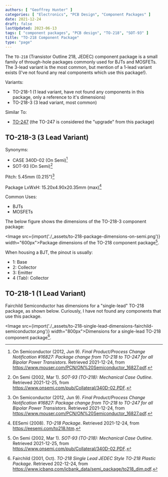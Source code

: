```yaml
---
authors: [ "Geoffrey Hunter" ]
categories: [ "Electronics", "PCB Design", "Component Packages" ]
date: 2021-12-24
draft: false
lastUpdated: 2023-06-13
tags: [ "component packages", "PCB design", "TO-218", "SOT-93" ]
title: "TO-218 Component Package"
type: "page"
---
```



The `TO-218` (Transistor Outline 218, JEDEC) component package is a small family of through-hole packages commonly used for BJTs and MOSFETs. The 3-lead variant is the most common, but mention of a 1-lead variant exists (I've not found any real components which use this package!).

Variants:

* TO-218-1 (1 lead variant, have not found any components in this package, only a reference to it's dimensions)
* TO-218-3 (3 lead variant, most common)

Similar To:

* [TO-247](../to-247-component-package) (the TO-247 is considered the "upgrade" from this package)

## TO-218-3 (3 Lead Variant)

Synonyms:

* CASE 340D-02 (On Semi)[^bib-on-semi-package-change]
* SOT-93 (On Semi)[^bib-on-semi-sot-93]

Pitch: 5.45mm (0.215")[^bib-on-semi-package-change]

Package LxWxH: 15.20x4.90x20.35mm (max)[^bib-eesemi-to-218-package]

Common Uses:

* BJTs
* MOSFETs

The below figure shows the dimensions of the TO-218-3 component package:

<Image src={import('./_assets/to-218-package-dimensions-on-semi.png')} width="600px">Package dimensions of the TO-218 component package[^bib-on-semi-sot-93].</Image>

When housing a BJT, the pinout is usually:

* 1: Base
* 2: Collector
* 3: Emitter
* 4 (Tab): Collector

## TO-218-1 (1 Lead Variant)

Fairchild Semiconductor has dimensions for a "single-lead" TO-218 package, as shown below. Curiously, I have not found any components that use this package.

<Image src={import('./_assets/to-218-single-lead-dimensions-fairchild-semiconductor.png')} width="800px">Dimensions for a single-lead TO-218 component package[^bib-fairchild-to-218-single-lead].</Image>

[^bib-on-semi-package-change]:  On Semiconductor (2012, Jun 9). _Final Product/Process Change Notification #16827:  Package change from TO-218 to TO-247 for all Bipolar Power Transistors_. Retrieved 2021-12-24, from https://www.mouser.com/PCN/ON%20Semiconductor_16827.pdf.
[^bib-fairchild-to-218-single-lead]:  Fairchild (2001, Oct). _TO-218 Single Lead JEDEC Style TO-218 Plastic Package_. Retrieved 202-12-24, from https://www.icbanq.com/icbank_data/semi_package/to218_dim.pdf.
[^bib-eesemi-to-218-package]:  EESemi (2008). _TO-218 Package_. Retrieved 2021-12-24, from https://eesemi.com/to218.htm.
[^bib-on-semi-sot-93]:  On Semi (2002, Mar 1). _SOT-93 (TO-218): Mechanical Case Outline_. Retrieved 2021-12-25, from https://www.onsemi.com/pub/Collateral/340D-02.PDF. 
